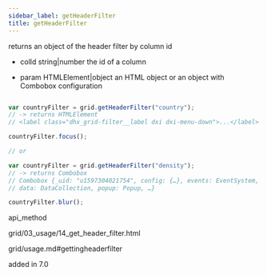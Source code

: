 ```yaml
---
sidebar_label: getHeaderFilter
title: getHeaderFilter
---
```



          


<Short>
 returns an object of the header filter by column id



</Short>



- colId	string|number   the id of a column



- param	HTMLElement|object      an HTML object or an object with Combobox configuration


~~~js

var countryFilter = grid.getHeaderFilter("country");
// -> returns HTMLElement
// <label class="dhx_grid-filter__label dxi dxi-menu-down">...</label>

countryFilter.focus();

// or

var countryFilter = grid.getHeaderFilter("density");
// -> returns Combobox
// Combobox {_uid: "u1597304021754", config: {…}, events: EventSystem, 
// data: DataCollection, popup: Popup, …}

countryFilter.blur();


~~~
 api_method

<Descr>



</Descr>


 grid/03_usage/14_get_header_filter.html

 grid/usage.md#gettingheaderfilter


added in 7.0


